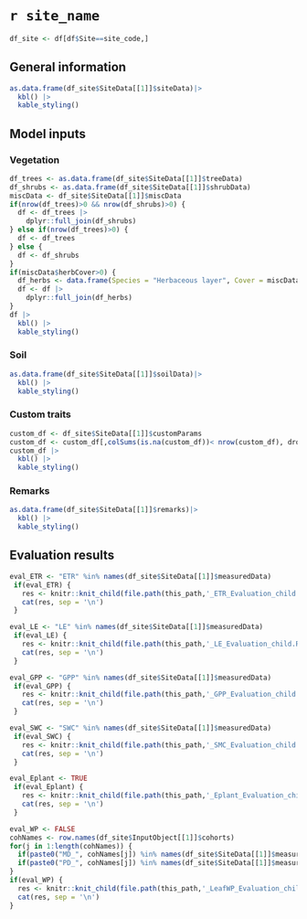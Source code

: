 # `r site_name`

```r
df_site <- df[df$Site==site_code,]
```

## General information

```r
as.data.frame(df_site$SiteData[[1]]$siteData)|> 
  kbl() |>
  kable_styling()
```

## Model inputs
### Vegetation 

```r
df_trees <- as.data.frame(df_site$SiteData[[1]]$treeData)
df_shrubs <- as.data.frame(df_site$SiteData[[1]]$shrubData)
miscData <- df_site$SiteData[[1]]$miscData
if(nrow(df_trees)>0 && nrow(df_shrubs)>0) {
  df <- df_trees |>
    dplyr::full_join(df_shrubs)
} else if(nrow(df_trees)>0) {
  df <- df_trees
} else {
  df <- df_shrubs
}
if(miscData$herbCover>0) {
  df_herbs <- data.frame(Species = "Herbaceous layer", Cover = miscData$herbCover, Height = miscData$herbHeight)
  df <- df |>
    dplyr::full_join(df_herbs)
}
df |> 
  kbl() |>
  kable_styling()
```


### Soil

```r
as.data.frame(df_site$SiteData[[1]]$soilData)|> 
  kbl() |>
  kable_styling()
```

### Custom traits

```r
custom_df <- df_site$SiteData[[1]]$customParams
custom_df <- custom_df[,colSums(is.na(custom_df))< nrow(custom_df), drop = FALSE]
custom_df |> 
  kbl() |>
  kable_styling()
```

### Remarks

```r
as.data.frame(df_site$SiteData[[1]]$remarks)|> 
  kbl() |>
  kable_styling()
```

## Evaluation results

<!-- Stand-level evapotranspiration -->
```r
eval_ETR <- "ETR" %in% names(df_site$SiteData[[1]]$measuredData)
 if(eval_ETR) {
   res <- knitr::knit_child(file.path(this_path,'_ETR_Evaluation_child.Rmd'), quiet = TRUE)
   cat(res, sep = '\n')
 }
```

<!-- Stand-level latent heat turbulent flux -->
```r
eval_LE <- "LE" %in% names(df_site$SiteData[[1]]$measuredData)
 if(eval_LE) {
   res <- knitr::knit_child(file.path(this_path,'_LE_Evaluation_child.Rmd'), quiet = TRUE)
   cat(res, sep = '\n')
 }
```


<!-- Stand-level GPP -->
```r
eval_GPP <- "GPP" %in% names(df_site$SiteData[[1]]$measuredData)
 if(eval_GPP) {
   res <- knitr::knit_child(file.path(this_path,'_GPP_Evaluation_child.Rmd'), quiet = TRUE)
   cat(res, sep = '\n')
 }
```

<!-- Soil moisture content -->
```r
eval_SWC <- "SWC" %in% names(df_site$SiteData[[1]]$measuredData)
 if(eval_SWC) {
   res <- knitr::knit_child(file.path(this_path,'_SMC_Evaluation_child.Rmd'), quiet = TRUE)
   cat(res, sep = '\n')
 }
```

<!-- Plant transpiration -->
```r
eval_Eplant <- TRUE
 if(eval_Eplant) {
   res <- knitr::knit_child(file.path(this_path,'_Eplant_Evaluation_child.Rmd'), quiet = TRUE)
   cat(res, sep = '\n')
 }
```

<!-- Leaf water potential -->
```r
eval_WP <- FALSE
cohNames <- row.names(df_site$InputObject[[1]]$cohorts)
for(j in 1:length(cohNames)) {
  if(paste0("MD_", cohNames[j]) %in% names(df_site$SiteData[[1]]$measuredData)) eval_WP <- TRUE
  if(paste0("PD_", cohNames[j]) %in% names(df_site$SiteData[[1]]$measuredData)) eval_WP <- TRUE
}
if(eval_WP) {
  res <- knitr::knit_child(file.path(this_path,'_LeafWP_Evaluation_child.Rmd'), quiet = TRUE)
  cat(res, sep = '\n')
}
```


